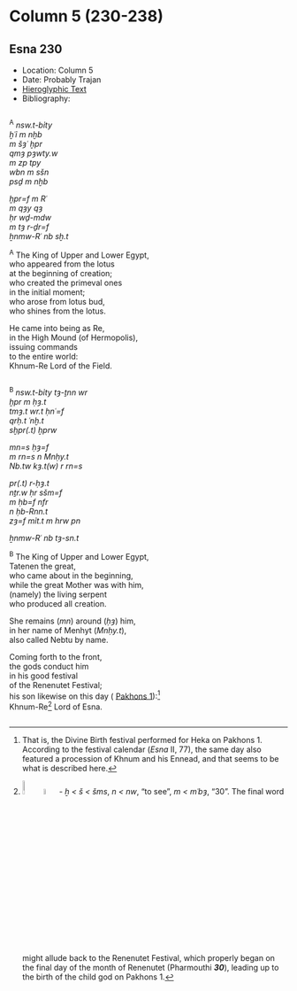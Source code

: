 # Column 5 (230-238) {-}

## Esna 230 {-}  
  
<style>  
  
  .col2 {  
    columns: 2 320px;         /* number of columns and width in pixels*/  
    -webkit-columns: 2 320px; /* chrome, safari */  
    -moz-columns: 2 320px;    /* firefox */  
    -webkit-column-break-inside: avoid;  
    -page-break-inside: avoid;  
    -break-inside: avoid;  
  }  
  
</style>  

- Location: Column 5
- Date: Probably Trajan 
- [Hieroglyphic Text](https://www.ifao.egnet.net/uploads/publications/enligne/Temples-Esna003.pdf#page=131){target="_blank"}  
- Bibliography:

<div class="col2">  

^A^ *nsw.t-bỉty  *  
*ḫʿỉ m nḫb  *  
*m šȝʿ ḫpr  *  
*qmȝ pȝwty.w   *  
*m zp tpy  *  
*wbn m sšn  *  
*psḏ m nḫb  *  
    
*ḫpr=f m Rʿ  *  
*m qȝy qȝ  *  
*ḥr wḏ-mdw   *  
*m tȝ r-ḏr=f  *  
*ẖnmw-Rʿ nb sḫ.t  *  

^A^ The King of Upper and Lower Egypt,  
who appeared from the lotus  
at the beginning of creation;  
who created the primeval ones  
in the initial moment;  
who arose from lotus bud,  
who shines from the lotus.  
  
He came into being as Re,  
in the High Mound (of Hermopolis),  
issuing commands  
to the entire world:  
Khnum-Re Lord of the Field.  

</div>

<div class="col2">  

^B^ *nsw.t-bỉty  * 
*tȝ-ṯnn wr  *  
*ḫpr m ḥȝ.t  *  
*tmȝ.t wr.t ḥnʿ=f  *  
*qrḥ.t ʿnḫ.t  *  
*sḫpr(.t) ḫprw  *  
    
*mn=s ḥȝ=f  *  
*m rn=s n Mnḥy.t  *  
*Nb.tw kȝ.t(w) r rn=s  *  
      
*pr(.t) r-ḥȝ.t  *  
*nṯr.w ḥr sšm=f  *  
*m ḥb=f nfr   *  
*n ḥb-Rnn.t  *  
*zȝ=f mỉt.t m hrw pn  *  
      
*ẖnmw-Rʿ nb tȝ-sn.t  *

^B^ The King of Upper and Lower Egypt,   
Tatenen the great,  
who came about in the beginning,  
while the great Mother was with him,  
(namely) the living serpent  
who produced all creation.  
  
She remains (*mn*) around (*ḥȝ*) him,  
in her name of Menhyt (*Mnḥy.t*),  
also called Nebtu by name.  
  
Coming forth to the front,  
the gods conduct him  
in his good festival  
of the Renenutet Festival;  
his son likewise on this day ( [Pakhons 1](https://bookdown.org/shemanefer/Esna2/calendar-ii-77.html#pakhons-shomu-i)):[^fn-230-1]  
Khnum-Re[^fn-230-2] Lord of Esna.  
 
</div>

[^fn-230-1]: That is, the Divine Birth festival performed for Heka on Pakhons 1. According to the festival calendar (*Esna* II, 77), the same day also featured a procession of Khnum and his Ennead, and that seems to be what is described here.
[^fn-230-2]: ![](./images/230_B1.png){width=8%}![](./images/230_B2.png){width=5%} - *ẖ < š < šms*, *n < nw*, "to see", *m < mʿbȝ*, "30". The final word might allude back to the Renenutet Festival, which properly began on the final day of the month of Renenutet (Pharmouthi ***30***), leading up to the birth of the child god on Pakhons 1.